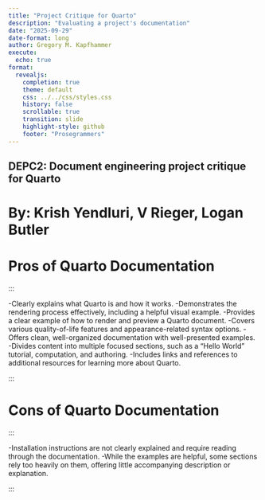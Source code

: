 ```yaml
---
title: "Project Critique for Quarto"
description: "Evaluating a project's documentation"
date: "2025-09-29"
date-format: long
author: Gregory M. Kapfhammer
execute:
  echo: true
format:
  revealjs:
    completion: true
    theme: default
    css: ../../css/styles.css
    history: false
    scrollable: true
    transition: slide
    highlight-style: github
    footer: "Prosegrammers"
---
```


## DEPC2: Document engineering project critique for Quarto
# By: Krish Yendluri, V Rieger, Logan Butler

# Pros of Quarto Documentation

:::

 -Clearly explains what Quarto is and how it works.
 -Demonstrates the rendering process effectively, including a helpful visual example.
 -Provides a clear example of how to render and preview a Quarto document.
 -Covers various quality-of-life features and appearance-related syntax options.
 -Offers clean, well-organized documentation with well-presented examples.
 -Divides content into multiple focused sections, such as a “Hello World” tutorial, computation, and authoring.
 -Includes links and references to additional resources for learning more about Quarto.


:::

# Cons of Quarto Documentation

:::

 -Installation instructions are not clearly explained and require reading through the documentation.
 -While the examples are helpful, some sections rely too heavily on them, offering little accompanying description or explanation.

:::
